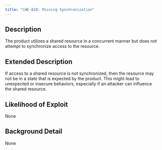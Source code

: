 ```yaml
---
title: "CWE-820: Missing Synchronization"
---
```


## Description
The product utilizes a shared resource in a concurrent manner but does not attempt to synchronize access to the resource.

## Extended Description
If access to a shared resource is not synchronized, then the resource may not be in a state that is expected by the product. This might lead to unexpected or insecure behaviors, especially if an attacker can influence the shared resource.

## Likelihood of Exploit
None

## Background Detail
None
        